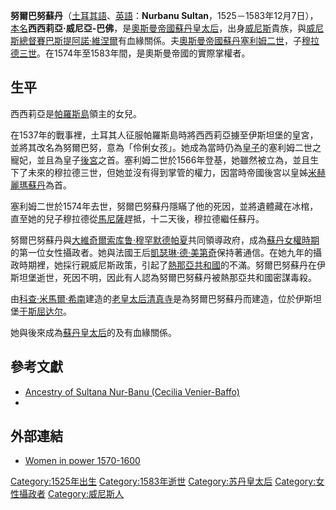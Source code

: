 {{noteTA
|1 = zh-cn:奥斯曼;zh-tw:鄂圖曼;zh-hk:鄂圖曼;
}}
'''努爾巴努蘇丹'''（[[土耳其語|土耳其語]]、[[英語|英語]]：'''Nurbanu Sultan'''，1525－1583年12月7日），[[本名|本名]]'''西西莉亞·威尼亞-巴佛'''，是[[奧斯曼帝國|奧斯曼帝國]][[蘇丹皇太后|蘇丹皇太后]]，出身[[威尼斯|威尼斯]]貴族，與[[威尼斯總督|威尼斯總督]][[賽巴斯提阿諾·維涅爾|賽巴斯提阿諾·維涅爾]]有血緣關係。夫[[奥斯曼帝国苏丹列表|奧斯曼帝國蘇丹]][[塞利姆二世|塞利姆二世]]，子[[穆拉德三世|穆拉德三世]]。在1574年至1583年間，是奧斯曼帝國的實際掌權者。

== 生平 ==

西西莉亞是[[帕羅斯島|帕羅斯島]]領主{{link-en|尼科洛·威尼亞|Nicolò Venier}}的女兒。

在1537年的戰事裡，土耳其人征服帕羅斯島時將西西莉亞擄至伊斯坦堡的皇宮，並將其改名為努爾巴努，意為「伶俐女孩」。她成為當時仍為[[宗室|皇子]]的塞利姆二世之寵妃，並且為皇子[[後宮_(伊斯蘭)|後宮]]之首。塞利姆二世於1566年登基，她雖然被立為{{link-en|蘇丹后|Haseki Sultan|蘇丹-{后}-}}，並且生下了未來的穆拉德三世，但她並沒有得到掌管{{link-en|後宮 (鄂圖曼帝國)|Imperial Harem|帝國後宮}}的權力，因當時帝國後宮以皇姊[[米赫麗瑪蘇丹|米赫麗瑪蘇丹]]為首。

塞利姆二世於1574年去世，努爾巴努蘇丹隱瞞了他的死因，並將遺體藏在冰棺，直至她的兒子穆拉德從[[馬尼薩|馬尼薩]]趕抵，十二天後，穆拉德繼任蘇丹。

努爾巴努蘇丹與[[大維奇爾|大維奇爾]][[索库鲁·穆罕默德帕夏|索库鲁·穆罕默德帕夏]]共同領導政府，成為[[蘇丹女權時期|蘇丹女權時期]]的第一位女性攝政者。她與法國王后[[凱瑟琳·德·美第奇|凱瑟琳·德·美第奇]]保持著通信。在她九年的攝政時期裡，她採行親威尼斯政策，引起了[[熱那亞共和國|熱那亞共和國]]的不滿。努爾巴努蘇丹在伊斯坦堡逝世，死因不明，因此有人認為努爾巴努蘇丹被熱那亞共和國密謀毒殺。

由[[科查·米馬爾·希南|科查·米馬爾·希南]]建造的[[老皇太后清真寺|老皇太后清真寺]]是為努爾巴努蘇丹而建造，位於伊斯坦堡[[于斯屈达尔|于斯屈达尔]]。

她與後來成為[[蘇丹皇太后|蘇丹皇太后]]的{{link-en|莎菲耶蘇丹|Safiye Sultan}}及{{link-en|喬爾吉歐·巴佛|Giorgio Baffo}}有血緣關係。

== 參考文獻 ==
* [http://www.wargs.com/royal/venier.html Ancestry of Sultana Nur-Banu (Cecilia Venier-Baffo)] {{Wayback|url=http://www.wargs.com/royal/venier.html |date=20170127055209 }}
* {{cite book|language=en|author=Jason Goodwin|title=''Lords of the Horizons''|url=https://archive.org/details/lordsofhorizonsh00good|date=1988年|pages=第160頁}}

== 外部連結 ==
* [http://www.guide2womenleaders.com/womeninpower/Womeninpower1570.htm Women in power 1570-1600] {{Wayback|url=http://www.guide2womenleaders.com/womeninpower/Womeninpower1570.htm |date=20210403202554 }}

{{start box}}
{{succession box|title=[[蘇丹皇太后|蘇丹皇太后]]|before=[[艾謝·哈芙莎蘇丹|艾謝·哈芙莎蘇丹]]|after={{link-en|莎菲耶蘇丹|Safiye Sultan}}|years= 1574年 - 1583年}}
{{end box}}

{{Authority control}}
{{DEFAULTSORT:Nur-Banu}}
[[Category:1525年出生|Category:1525年出生]]
[[Category:1583年逝世|Category:1583年逝世]]
[[Category:苏丹皇太后|Category:苏丹皇太后]]
[[Category:女性攝政者|Category:女性攝政者]]
[[Category:威尼斯人|Category:威尼斯人]]